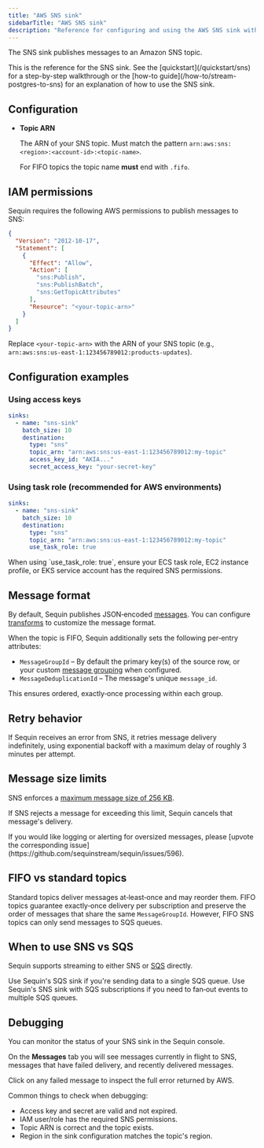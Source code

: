 ```yaml
---
title: "AWS SNS sink"
sidebarTitle: "AWS SNS sink"
description: "Reference for configuring and using the AWS SNS sink with Sequin."
---
```


The SNS sink publishes messages to an Amazon SNS topic.

<Tip>
  This is the reference for the SNS sink. See the [quickstart](/quickstart/sns) for a step-by-step walkthrough or the [how-to guide](/how-to/stream-postgres-to-sns) for an explanation of how to use the SNS sink.
</Tip>

## Configuration

- **Topic ARN**

    The ARN of your SNS topic. Must match the pattern `arn:aws:sns:<region>:<account-id>:<topic-name>`.

    For FIFO topics the topic name **must** end with `.fifo`.

<Snippet file="aws-access-key-config.mdx" />

## IAM permissions

Sequin requires the following AWS permissions to publish messages to SNS:

```json
{
  "Version": "2012-10-17",
  "Statement": [
    {
      "Effect": "Allow",
      "Action": [
        "sns:Publish",
        "sns:PublishBatch",
        "sns:GetTopicAttributes"
      ],
      "Resource": "<your-topic-arn>"
    }
  ]
}
```

Replace `<your-topic-arn>` with the ARN of your SNS topic (e.g., `arn:aws:sns:us-east-1:123456789012:products-updates`).

<Snippet file="aws-iam-settings.mdx" />

## Configuration examples

### Using access keys

```yaml
sinks:
  - name: "sns-sink"
    batch_size: 10
    destination:
      type: "sns"
      topic_arn: "arn:aws:sns:us-east-1:123456789012:my-topic"
      access_key_id: "AKIA..."
      secret_access_key: "your-secret-key"
```

### Using task role (recommended for AWS environments)

```yaml
sinks:
  - name: "sns-sink"
    batch_size: 10
    destination:
      type: "sns"
      topic_arn: "arn:aws:sns:us-east-1:123456789012:my-topic"
      use_task_role: true
```

<Note>
When using `use_task_role: true`, ensure your ECS task role, EC2 instance profile, or EKS service account has the required SNS permissions.
</Note>

## Message format

By default, Sequin publishes JSON‑encoded [messages](/reference/messages). You can configure [transforms](/reference/transforms) to customize the message format.

When the topic is FIFO, Sequin additionally sets the following per‑entry attributes:

- `MessageGroupId` – By default the primary key(s) of the source row, or your custom [message grouping](/reference/sinks/overview#message-grouping-and-ordering) when configured.
- `MessageDeduplicationId` – The message's unique `message_id`.

This ensures ordered, exactly‑once processing within each group.

## Retry behavior

If Sequin receives an error from SNS, it retries message delivery indefinitely, using exponential backoff with a maximum delay of roughly 3 minutes per attempt.

## Message size limits

SNS enforces a [maximum message size of 256 KB](https://docs.aws.amazon.com/general/latest/gr/sns.html).

If SNS rejects a message for exceeding this limit, Sequin cancels that message's delivery.

<Info>
  If you would like logging or alerting for oversized messages, please [upvote the corresponding issue](https://github.com/sequinstream/sequin/issues/596).
</Info>

## FIFO vs standard topics

Standard topics deliver messages at‑least‑once and may reorder them. FIFO topics guarantee exactly‑once delivery per subscription and preserve the order of messages that share the same `MessageGroupId`. However, FIFO SNS topics can only send messages to SQS queues.

## When to use SNS vs SQS

Sequin supports streaming to either SNS or [SQS](/reference/sinks/sqs) directly.

Use Sequin's SQS sink if you're sending data to a single SQS queue. Use Sequin's SNS sink with SQS subscriptions if you need to fan‑out events to multiple SQS queues.

## Debugging

You can monitor the status of your SNS sink in the Sequin console.

On the **Messages** tab you will see messages currently in flight to SNS, messages that have failed delivery, and recently delivered messages.

Click on any failed message to inspect the full error returned by AWS.

Common things to check when debugging:

- Access key and secret are valid and not expired.
- IAM user/role has the required SNS permissions.
- Topic ARN is correct and the topic exists.
- Region in the sink configuration matches the topic's region.